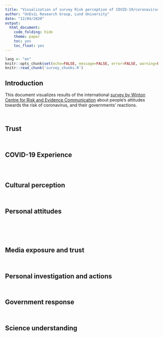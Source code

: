 ```yaml
---
title: "Visualization of survey Risk perception of COVID-19/coronavirus"
author: "UnEviL Research Group, Lund University"
date: "12/04/2020"
output: 
  html_document: 
    code_folding: hide
    theme: paper
    toc: yes
    toc_float: yes
---
```


```r
lang <- "en"
knitr::opts_chunk$set(echo=FALSE, message=FALSE, error=FALSE, warning=FALSE, tidy=TRUE, tidy.opts=list(comment=FALSE))
knitr::read_chunk('survey_chunks.R')
```

## Introduction

This document visualizes results of the international [survey by Winton Centre for Risk and Evidence Communication](https://www.cam.ac.uk/stories/wintoncovid1) about people's attitudes towards the risk of coronavirus, and their governments’ reactions.

```r

```


```r

```

## Trust

```r

```


```r

```

## COVID-19 Experience

```r

```

```r

```

```r

```

## Cultural perception

```r

```

```r

```

## Personal attitudes

```r

```

```r

```

```r

```

```r

```

```r

```

## Media exposure and trust

```r

```

```r

```

## Personal investigation and actions

```r

```

```r

```

## Government response

```r

```

```r

```

## Science understanding

```r

```

```r

```

```r

```
